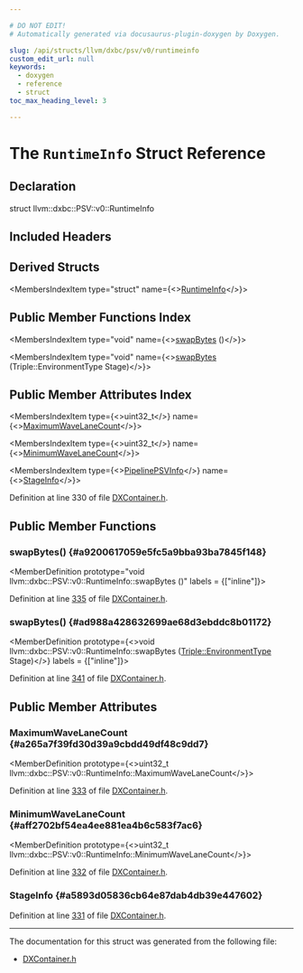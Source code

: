 ```yaml
---

# DO NOT EDIT!
# Automatically generated via docusaurus-plugin-doxygen by Doxygen.

slug: /api/structs/llvm/dxbc/psv/v0/runtimeinfo
custom_edit_url: null
keywords:
  - doxygen
  - reference
  - struct
toc_max_heading_level: 3

---
```





# The `RuntimeInfo` Struct Reference

<DoxygenPage pluginConfig={pluginConfig}>



## Declaration

<CodeBlock>struct llvm::dxbc::PSV::v0::RuntimeInfo</CodeBlock>

## Included Headers

<IncludesList>
<IncludesListItem
  filePath="llvm/BinaryFormat/DXContainer.h"
  permalink="/docs/api/files/include/include/llvm/include/llvm/binaryformat/dxcontainer-h"
  isLocal="true" />
</IncludesList>

## Derived Structs

<MembersIndex>

<MembersIndexItem
  type="struct"
  name={<><a href="/docs/api/structs/llvm/dxbc/psv/v1/runtimeinfo">RuntimeInfo</a></>}>
</MembersIndexItem>

</MembersIndex>

## Public Member Functions Index

<MembersIndex>

<MembersIndexItem
  type="void"
  name={<><a href="#a9200617059e5fc5a9bba93ba7845f148">swapBytes</a> ()</>}>
</MembersIndexItem>

<MembersIndexItem
  type="void"
  name={<><a href="#ad988a428632699ae68d3ebddc8b01172">swapBytes</a> (Triple::EnvironmentType Stage)</>}>
</MembersIndexItem>

</MembersIndex>

## Public Member Attributes Index

<MembersIndex>

<MembersIndexItem
  type={<>uint32&#95;t</>}
  name={<><a href="#a265a7f39fd30d39a9cbdd49df48c9dd7">MaximumWaveLaneCount</a></>}>
</MembersIndexItem>

<MembersIndexItem
  type={<>uint32&#95;t</>}
  name={<><a href="#aff2702bf54ea4ee881ea4b6c583f7ac6">MinimumWaveLaneCount</a></>}>
</MembersIndexItem>

<MembersIndexItem
  type={<><a href="/docs/api/unions/llvm/dxbc/pipelinepsvinfo">PipelinePSVInfo</a></>}
  name={<><a href="#a5893d05836cb64e87dab4db39e447602">StageInfo</a></>}>
</MembersIndexItem>

</MembersIndex>


Definition at line 330 of file <a href="/docs/api/files/include/include/llvm/include/llvm/binaryformat/dxcontainer-h">DXContainer.h</a>.

<SectionDefinition>

## Public Member Functions

### swapBytes() {#a9200617059e5fc5a9bba93ba7845f148}

<MemberDefinition
  prototype="void llvm::dxbc::PSV::v0::RuntimeInfo::swapBytes ()"
  labels = {["inline"]}>

Definition at line <a href="/docs/api/files/include/include/llvm/include/llvm/binaryformat/dxcontainer-h/#l00335">335</a> of file <a href="/docs/api/files/include/include/llvm/include/llvm/binaryformat/dxcontainer-h">DXContainer.h</a>.
</MemberDefinition>

### swapBytes() {#ad988a428632699ae68d3ebddc8b01172}

<MemberDefinition
  prototype={<>void llvm::dxbc::PSV::v0::RuntimeInfo::swapBytes (<a href="/docs/api/classes/llvm/triple/#a1778f5c464f88710033f7e11e84a9324">Triple::EnvironmentType</a> Stage)</>}
  labels = {["inline"]}>

Definition at line <a href="/docs/api/files/include/include/llvm/include/llvm/binaryformat/dxcontainer-h/#l00341">341</a> of file <a href="/docs/api/files/include/include/llvm/include/llvm/binaryformat/dxcontainer-h">DXContainer.h</a>.
</MemberDefinition>

</SectionDefinition>

<SectionDefinition>

## Public Member Attributes

### MaximumWaveLaneCount {#a265a7f39fd30d39a9cbdd49df48c9dd7}

<MemberDefinition
  prototype={<>uint32&#95;t llvm::dxbc::PSV::v0::RuntimeInfo::MaximumWaveLaneCount</>}>

Definition at line <a href="/docs/api/files/include/include/llvm/include/llvm/binaryformat/dxcontainer-h/#l00333">333</a> of file <a href="/docs/api/files/include/include/llvm/include/llvm/binaryformat/dxcontainer-h">DXContainer.h</a>.
</MemberDefinition>

### MinimumWaveLaneCount {#aff2702bf54ea4ee881ea4b6c583f7ac6}

<MemberDefinition
  prototype={<>uint32&#95;t llvm::dxbc::PSV::v0::RuntimeInfo::MinimumWaveLaneCount</>}>

Definition at line <a href="/docs/api/files/include/include/llvm/include/llvm/binaryformat/dxcontainer-h/#l00332">332</a> of file <a href="/docs/api/files/include/include/llvm/include/llvm/binaryformat/dxcontainer-h">DXContainer.h</a>.
</MemberDefinition>

### StageInfo {#a5893d05836cb64e87dab4db39e447602}

<MemberDefinition
  prototype="PipelinePSVInfo llvm::dxbc::PSV::v0::RuntimeInfo::StageInfo">

Definition at line <a href="/docs/api/files/include/include/llvm/include/llvm/binaryformat/dxcontainer-h/#l00331">331</a> of file <a href="/docs/api/files/include/include/llvm/include/llvm/binaryformat/dxcontainer-h">DXContainer.h</a>.
</MemberDefinition>

</SectionDefinition>

<hr/>

The documentation for this struct was generated from the following file:

<ul>
<li><a href="/docs/api/files/include/include/llvm/include/llvm/binaryformat/dxcontainer-h">DXContainer.h</a></li>
</ul>

</DoxygenPage>
